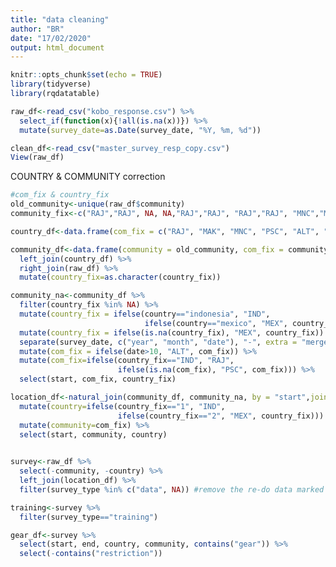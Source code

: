 ```yaml
---
title: "data cleaning"
author: "BR"
date: "17/02/2020"
output: html_document
---
```


```r
knitr::opts_chunk$set(echo = TRUE)
library(tidyverse)
library(rqdatatable)
```

```r
raw_df<-read_csv("kobo_response.csv") %>% 
  select_if(function(x){!all(is.na(x))}) %>% 
  mutate(survey_date=as.Date(survey_date, "%Y, %m, %d"))

clean_df<-read_csv("master_survey_resp_copy.csv")
View(raw_df)
```

COUNTRY & COMMUNITY correction

```r
#com_fix & country_fix
old_community<-unique(raw_df$community)
community_fix<-c("RAJ","RAJ", NA, NA,"RAJ","RAJ", "RAJ","RAJ", "MNC","MAK", "MAK", "MAK", "MAK","MAK", "MAK","MAK","MNC", "MNC","PSC", "ALT", "ALT", "WKB", "WKB")

country_df<-data.frame(com_fix = c("RAJ", "MAK", "MNC", "PSC", "ALT", "WKB", "JPR"), country_fix = c("IND", "IND", "IND", "MEX", "MEX", "IND", "IND"))

community_df<-data.frame(community = old_community, com_fix = community_fix) %>% 
  left_join(country_df) %>% 
  right_join(raw_df) %>% 
  mutate(country_fix=as.character(country_fix))

community_na<-community_df %>% 
  filter(country_fix %in% NA) %>% 
  mutate(country_fix = ifelse(country=="indonesia", "IND", 
                              ifelse(country=="mexico", "MEX", country_fix))) %>% 
  mutate(country_fix = ifelse(is.na(country_fix), "MEX", country_fix)) %>% #correction made based on survey dates
  separate(survey_date, c("year", "month", "date"), "-", extra = "merge", convert = TRUE) %>% 
  mutate(com_fix = ifelse(date>10, "ALT", com_fix)) %>% 
  mutate(com_fix=ifelse(country_fix=="IND", "RAJ",
                        ifelse(is.na(com_fix), "PSC", com_fix))) %>% 
  select(start, com_fix, country_fix)

location_df<-natural_join(community_df, community_na, by = "start",jointype = "FULL") %>% 
  mutate(country=ifelse(country_fix=="1", "IND",
                        ifelse(country_fix=="2", "MEX", country_fix))) %>% 
  mutate(community=com_fix) %>% 
  select(start, community, country)
                        

survey<-raw_df %>% 
  select(-community, -country) %>% 
  left_join(location_df) %>% 
  filter(survey_type %in% c("data", NA)) #remove the re-do data marked as "training". to be combined back later
```

```r
training<-survey %>% 
  filter(survey_type=="training")
```

```r
gear_df<-survey %>% 
  select(start, end, country, community, contains("gear")) %>% 
  select(-contains("restriction"))
```

